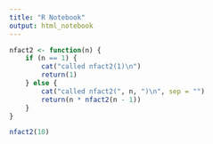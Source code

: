 ```yaml
---
title: "R Notebook"
output: html_notebook
---
```


```r
nfact2 <- function(n) {
    if (n == 1) {
        cat("called nfact2(1)\n")
        return(1)
    } else {
        cat("called nfact2(", n, ")\n", sep = "")
        return(n * nfact2(n - 1))
    }
}

nfact2(10)
```


